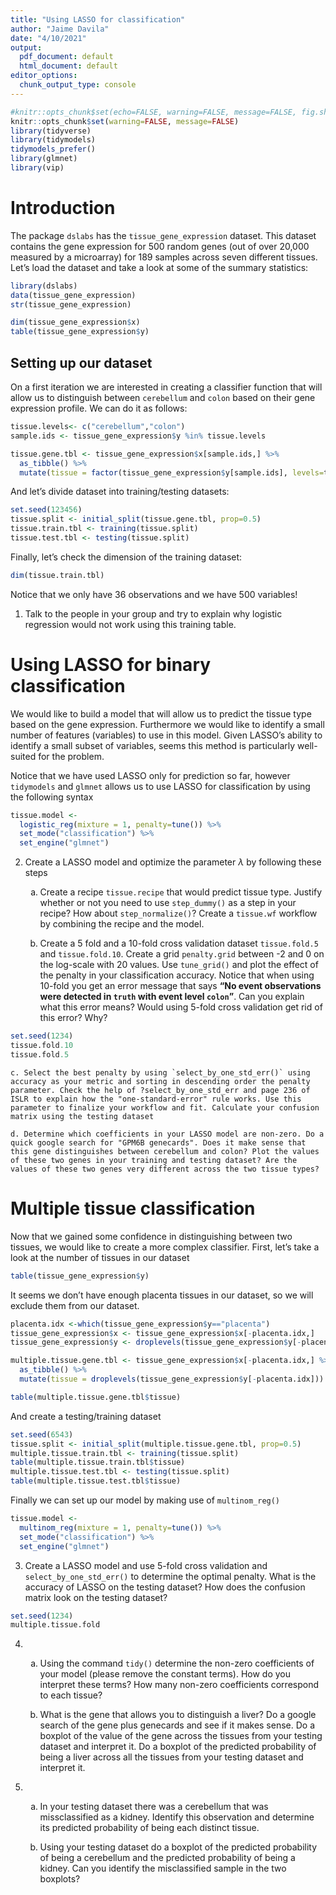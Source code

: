 ```yaml
---
title: "Using LASSO for classification"
author: "Jaime Davila"
date: "4/10/2021"
output:
  pdf_document: default
  html_document: default
editor_options: 
  chunk_output_type: console
---
```


```r
#knitr::opts_chunk$set(echo=FALSE, warning=FALSE, message=FALSE, fig.show="hide", results=FALSE)
knitr::opts_chunk$set(warning=FALSE, message=FALSE)
library(tidyverse)
library(tidymodels)
tidymodels_prefer()
library(glmnet)
library(vip)
```

# Introduction 

The package `dslabs` has the `tissue_gene_expression` dataset. This dataset contains the gene expression for 500 random genes (out of over 20,000 measured by a microarray) for 189 samples across seven different tissues. Let's load the dataset and take a look at some of the summary statistics:

```r
library(dslabs)
data(tissue_gene_expression)
str(tissue_gene_expression)

dim(tissue_gene_expression$x)
table(tissue_gene_expression$y)
```

## Setting up our dataset

On a first iteration we are interested in creating a classifier function that will allow us to distinguish between `cerebellum` and `colon` based on their gene expression profile. We can do it as follows:

```r
tissue.levels<- c("cerebellum","colon")
sample.ids <- tissue_gene_expression$y %in% tissue.levels

tissue.gene.tbl <- tissue_gene_expression$x[sample.ids,] %>%
  as_tibble() %>%
  mutate(tissue = factor(tissue_gene_expression$y[sample.ids], levels=tissue.levels))
```

And let's divide dataset into training/testing datasets:

```r
set.seed(123456)
tissue.split <- initial_split(tissue.gene.tbl, prop=0.5)
tissue.train.tbl <- training(tissue.split)
tissue.test.tbl <- testing(tissue.split)
```

Finally, let's check the dimension of the training dataset:

```r
dim(tissue.train.tbl)
```

Notice that we only have 36 observations and we have 500 variables!

1. Talk to the people in your group and try to explain why logistic regression would not work using this training table.

# Using LASSO for binary classification

We would like to build a model that will allow us to predict the tissue type based on the gene expression. Furthermore we would like to identify a small number of features (variables) to use in this model. Given LASSO's ability to identify a small subset of variables, seems this method is particularly well-suited for the problem.

Notice that we have used LASSO only for prediction so far, however `tidymodels` and `glmnet` allows us to use LASSO for classification by using the following syntax

```r
tissue.model <- 
  logistic_reg(mixture = 1, penalty=tune()) %>% 
  set_mode("classification") %>% 
  set_engine("glmnet")
```

2. Create a LASSO model and optimize the parameter $\lambda$ by following these steps

    a. Create a recipe `tissue.recipe` that would predict tissue type. Justify whether or not  you need to use `step_dummy()` as a step in your recipe? How about `step_normalize()`? Create a `tissue.wf` workflow by combining the recipe and the model.

    b. Create a 5 fold and a 10-fold cross validation dataset `tissue.fold.5` and `tissue.fold.10`. Create a grid `penalty.grid` between -2 and 0 on the log-scale with 20 values. Use `tune_grid()` and plot the effect of the penalty in your classification accuracy. Notice that when using 10-fold you get an error message that says **"No event observations were detected in `truth` with event level `colon`"**. Can you explain what this error means? Would using 5-fold cross validation get rid of this error? Why?

```r
set.seed(1234)
tissue.fold.10
tissue.fold.5 
```
    
    c. Select the best penalty by using `select_by_one_std_err()` using accuracy as your metric and sorting in descending order the penalty parameter. Check the help of ?select_by_one_std_err and page 236 of ISLR to explain how the "one-standard-error" rule works. Use this parameter to finalize your workflow and fit. Calculate your confusion matrix using the testing dataset

    d. Determine which coefficients in your LASSO model are non-zero. Do a quick google search for "GPM6B genecards". Does it make sense that this gene distinguishes between cerebellum and colon? Plot the values of these two genes in your training and testing dataset? Are the values of these two genes very different across the two tissue types?


# Multiple tissue classification

Now that we gained some confidence in distinguishing between two tissues, we would like to create a more complex classifier. First, let's take a look at the number of tissues in our dataset

```r
table(tissue_gene_expression$y)
```

It seems we don't have enough placenta tissues in our dataset, so we will exclude them from our dataset.

```r
placenta.idx <-which(tissue_gene_expression$y=="placenta")
tissue_gene_expression$x <- tissue_gene_expression$x[-placenta.idx,]
tissue_gene_expression$y <- droplevels(tissue_gene_expression$y[-placenta.idx])

multiple.tissue.gene.tbl <- tissue_gene_expression$x[-placenta.idx,] %>%
  as_tibble() %>%
  mutate(tissue = droplevels(tissue_gene_expression$y[-placenta.idx]))

table(multiple.tissue.gene.tbl$tissue)
```

And create a testing/training dataset

```r
set.seed(6543)
tissue.split <- initial_split(multiple.tissue.gene.tbl, prop=0.5)
multiple.tissue.train.tbl <- training(tissue.split)
table(multiple.tissue.train.tbl$tissue)
multiple.tissue.test.tbl <- testing(tissue.split)
table(multiple.tissue.test.tbl$tissue)
```

Finally we can set up our model by making use of `multinom_reg()`

```r
tissue.model <- 
  multinom_reg(mixture = 1, penalty=tune()) %>% 
  set_mode("classification") %>% 
  set_engine("glmnet")
```

3. Create a LASSO model and use 5-fold cross validation and `select_by_one_std_err()` to determine the optimal penalty. What is the accuracy of LASSO on the testing dataset? How does the confusion matrix look on the testing dataset?

```r
set.seed(1234)
multiple.tissue.fold 
```



4. 

    a. Using the command `tidy()` determine the non-zero coefficients of your model (please remove the constant terms).  How do you interpret these terms? How many non-zero coefficients correspond to each tissue?

    b. What is the gene that allows you to distinguish a liver? Do a google search of the gene plus genecards and see if it makes sense. Do a boxplot of the value of the gene across the tissues from your testing dataset and interpret it. Do a boxplot of the predicted probability of being a liver  across all the tissues from your testing dataset and interpret it.


5. 

    a. In your testing dataset there was a cerebellum that was missclassified as a kidney. Identify this observation and determine its predicted probability of being each distinct tissue.

    b. Using your testing dataset do a boxplot of the predicted probability of being a cerebellum and the predicted probability of being a kidney. Can you identify the misclassified sample in the two boxplots?

